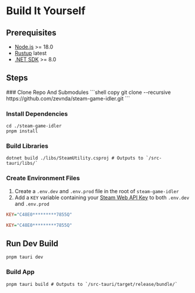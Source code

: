 
# Build It Yourself

## Prerequisites
* [Node.js](https://nodejs.org/en/download/prebuilt-installer) >= 18.0
* [Rustup](https://www.rust-lang.org/tools/install) latest
* [.NET SDK](https://dotnet.microsoft.com/en-us/download) >= 8.0

## Steps

<Steps>
### Clone Repo And Submodules
```shell copy
git clone --recursive https://github.com/zevnda/steam-game-idler.git
```

### Install Dependencies

```shell copy
cd ./steam-game-idler
pnpm install
```

### Build Libraries

```shell copy
dotnet build ./libs/SteamUtility.csproj # Outputs to `/src-tauri/libs/`
```

### Create Environment Files

1. Create a `.env.dev` and `.env.prod` file in the root of `steam-game-idler`
2. Add a `KEY` variable containing your [Steam Web API Key](https://steamcommunity.com/dev/apikey) to both `.env.dev` and `.env.prod`

<FileTree>
    <FileTree.Folder name="steam-game-idler" defaultOpen>
        <FileTree.Folder name="public" />
        <FileTree.Folder name="libs" />
        <FileTree.Folder name="src" defaultOpen>
            <FileTree.Folder name="pages" />
            <FileTree.Folder name="components" />
        </FileTree.Folder>
        <FileTree.Folder name="src-tauri" defaultOpen>
            <FileTree.Folder name="tauri.conf.json" />
        </FileTree.Folder>
        <FileTree.File name=".env.dev" />
        <FileTree.File name=".env.prod" />
        <FileTree.File name="package-lock.json" />
        <FileTree.File name="package.json" />
    </FileTree.Folder>
</FileTree>

```ini filename=".env.dev" copy
KEY="C48E0*********7855Q"
```

```ini filename=".env.prod" copy
KEY="C48E0*********7855Q"
```

## Run Dev Build

```shell copy
pnpm tauri dev
```

### Build App

```shell copy
pnpm tauri build # Outputs to `/src-tauri/target/release/bundle/`
```
</Steps>
